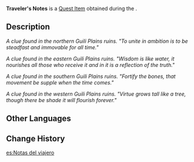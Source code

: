 {{Item Infobox
|id           = 100445
|image        = Item Traveler's Notes.png
|type         = Quest Items
|description  = A clue found in the Guili Plains ruins.
|source1      = Obtained during the [[Treasure Lost, Treasure Found]] quest
}}
'''Traveler's Notes''' is a [[Quest Item]] obtained during the {{Quest|Treasure Lost, Treasure Found (Part 2)}}.

==Description==
''A clue found in the northern Guili Plains ruins. "To unite in ambition is to be steadfast and immovable for all time."''

''A clue found in the eastern Guili Plains ruins. "Wisdom is like water, it nourishes all those who receive it and in it is a reflection of the truth."''

''A clue found in the southern Guili Plains ruins. "Fortify the bones, that movement be supple when the time comes."''

''A clue found in the western Guili Plains ruins. "Virtue grows tall like a tree, though there be shade it will flourish forever."''

==Other Languages==
{{Other Languages
|default_hidden = 1
|en      = Traveler's Notes
|zhs     = 旅行者的笔记
|zhs_rm  = Lǚxíng-zhě de Bǐjì
|zht     = 旅行者的筆記
|zht_rm  = Lǚxíng-zhě de Bǐjì
|ja      = 旅人のメモ
|ja_rm   = Tabibito no Memo
|ko      = 여행자의 노트
|ko_rm   = Yeohaengja-ui Noteu
|es      = Notas del viajero
|fr      = Notes du voyageur
|ru      = Записки путешественника
|th      = บันทึกของนักเดินทาง
|th_rm   = 
|vi      = Bút Ký Của Nhà Lữ Hành
|de      = Reisenotizen
|id      = Catatan Pengembara
|pt      = Anotações do Viajante
|tr      = Gezginin Notları
|it      = Appunti del viaggiatore
}}

==Change History==
{{Change History|1.0}}

[[es:Notas del viajero]]